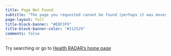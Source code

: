 ```yaml
---
title: Page Not Found
subtitle: "The page you requested cannot be found (perhaps it was moved or renamed)."
page-layout: full
title-block-banner: "#EDF3F9"
title-block-banner-color: "#212529"
comments: false
---
```


Try searching or go to [Health RADAR's home page](/index.qmd)
